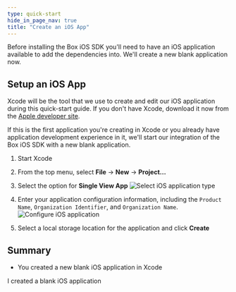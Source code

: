 ```yaml
---
type: quick-start
hide_in_page_nav: true
title: "Create an iOS App"
---
```

Before installing the Box iOS SDK you'll need to have an iOS application
available to add the dependencies into. We'll create a new blank application
now.

## Setup an iOS App

Xcode will be the tool that we use to create and edit our iOS application
during this quick-start guide. If you don't have Xcode, download it now from the
[Apple developer site](https://developer.apple.com/xcode/).

If this is the first application you're creating in Xcode or you already have
application development experience in it, we'll start our integration of the
Box iOS SDK with a new blank application.

1. Start Xcode
2. From the top menu, select **File** -> **New** -> **Project...**
3. Select the option for **Single View App**
    <ImageFrame center>
      ![Select iOS application type](./create-app-type.png)
    </ImageFrame>

4. Enter your application configuration information, including the `Product Name`, `Organization Identifier`, and `Organization Name`.
    <ImageFrame center>
      ![Configure iOS application](./create-app-config.png)
    </ImageFrame>
5. Select a local storage location for the application and click **Create**

## Summary

* You created a new blank iOS application in Xcode

<Next>I created a blank iOS application</Next>